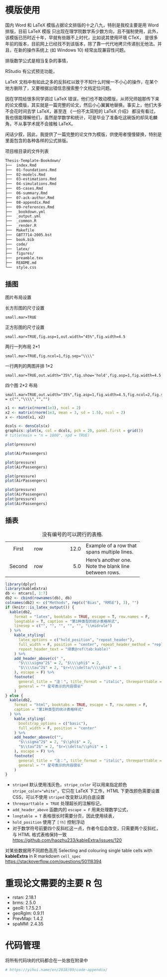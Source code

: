 # 模版使用

国内 Word 和 LaTeX 模版占据论文排版的十之八九，特别是我校主要是用 Word 排版，目前 LaTeX 模版 只出现在理学院数学系少数方向，且不强制使用，此外，该模版已历时近十年，早就有些跟不上时代，比如说其使用环境 CTeX， 是很多年前的版本，目前网上已经找不到该版本，除了靠一代代地拷贝传递别无他法。并且，在新的操作系统上 (如 Windows 10) 经常出现兼容性问题。

排版数学公式是相当复杂的事情，

RStudio 有公式预览功能，

LaTeX 文档中有如此之多的反斜杠以致于不知什么时候一不小心的操作，在某个地方删除了，又要根据出错信息搜索整个文档定位问题。

因在学院给很多同学调过 LaTeX 错误，他们也不敢动模版，从师兄师姐那传下来的论文模版，其实就是一篇完整的论文，然后小心翼翼地替换。事实上，他们大多不会花时间去学 LaTeX，甚至连 《一份不太简短的 LaTeX 介绍》 都没有看过，我也很能理解他们，虽然是学数学和统计，可是毕业了准备吃这碗饭的却凤毛麟角，不从事学术就不会接触 LaTeX。 

闲话少叙，因此，我提供了一篇完整的论文作为模版，供使用者慢慢替换，特别是里面包含的各种各样的公式排版。


项目根目录的文件列表

```markdown
Thesis-Template-Bookdown/
├──  index.Rmd
├──  01-foundations.Rmd
├──  02-models.Rmd
├──  03-estimations.Rmd
├──  04-simulations.Rmd
├──  05-cases.Rmd
├──  06-summary.Rmd
├──  07-ack-author.Rmd
├──  08-appendix.Rmd
├──  09-references.Rmd
├──  _bookdown.yml
├──  _output.yml
├──  _common.R
├──  _render.R
├──  Makefile
├──  GBT7714-2005.bst
├──  book.bib
├──  code/
├──  latex/
├──  figures/
├──  preamble.tex
├──  README.md
└──  style.css
```

## 插图

图片布局设置

长方形图的尺寸设置

```
small.mar=TRUE
```

正方形图的尺寸设置

```
small.mar=TRUE,fig.asp=1,out.width="45%",fig.width=4.5
```

两行一列布局 2*1

```
small.mar=TRUE,fig.ncol=1,fig.sep="\\\\"
```

一行两列的两图并排 1*2

```
small.mar=TRUE,out.width="35%",fig.show='hold',fig.asp=1,fig.width=4.5
```


四个图 2*2 布局

```
small.mar=TRUE,out.width="35%",fig.asp=1,fig.width=4.5,fig.ncol=2,fig.sep = c("","\\\\","","")
```

```r
x1 <- matrix(rnorm(1e3), ncol = 2)
x2 <- matrix(rnorm(1e3, mean = 3, sd = 1.5), ncol = 2)
x <- rbind(x1, x2)

dcols <- densCols(x)
graphics::plot(x, col = dcols, pch = 20, panel.first = grid())
# title(main = "n = 1000", xpd = TRUE)
```


```r
plot(pressure)
```

```r
plot(AirPassengers)
```


```r
plot(pressure)
plot(AirPassengers)
```


```r
plot(pressure)
plot(AirPassengers)
```


```r
plot(pressure)
plot(AirPassengers)
plot(pressure)
plot(AirPassengers)
```

## 插表



----------- ------- --------------- -------------------------
   First    row                12.0 Example of a row that
                                    spans multiple lines.

  Second    row                 5.0 Here's another one. Note
                                    the blank line between
                                    rows.
----------- ------- --------------- -------------------------

: 没有编号的可以跨行的表格.

```r
library(dplyr)
library(kableExtra)
db <- mtcars[, 1:7]
db2 <- cbind(rownames(db), db)
colnames(db2) <- c("Methods", rep(c("Bias", "RMSE"), 3), "")
if (knitr::is_latex_output()) {
  kable(db2,
    format = "latex", booktabs = TRUE, escape = T, row.names = F,
    longtable = T, caption = "第1种类型的统计表格样式",
    linesep = c("", "", "", "", "", "\\midrule")
  ) %>%
    kable_styling(
      latex_options = c("hold_position", "repeat_header"),
      full_width = F, position = "center", repeat_header_method = "replace",
      repeat_header_text = "续表@ref(tab:kable)"
    ) %>%
    add_header_above(c(" ",
      "$\\\\sigma^2$" = 2, "$\\\\phi$" = 2,
      "$\\\\tau^2$" = 2, "$r=\\\\delta/\\\\phi$" = 1
    ), escape = F) %>%
    footnote(
      general_title = "注：", title_format = "italic", threeparttable = T,
      general = "* 星号表示的内容很长"
    )
} else {
  kable(db2,
    format = "html", booktabs = TRUE, escape = T, row.names = F,
    caption = "第1种类型的统计表格样式"
  ) %>%
    kable_styling(
      bootstrap_options = c("basic"),
      full_width = F, position = "center"
    ) %>%
    add_header_above(c("",
      "$\\sigma^2$" = 2, "$\\phi$" = 2,
      "$\\tau^2$" = 2, "$r=\\delta/\\phi$" = 1
    ), escape = F) %>%
    footnote(
      general_title = "注：", title_format = "italic", threeparttable = T,
      general = "* 星号表示的内容很长"
    )
}
```

- `striped` 默认使用浅灰色，`stripe_color` 可以用来指定颜色 `stripe_color="white"`，它只在 LaTeX 下工作，HTML 下更改颜色需要设置 CSS，可以不使用 `striped` 改变默认的白底设置  
- `threeparttable = TRUE` 处理超长的注解标记，
- `add_header_above` 函数内的 `escape = F` 用来处理数学公式，
- `longtable = T` 表格很长时需要分页，因此使用续表，
- `hold_position` 使用了 `[!h]` 控制浮动
- 对于数学符号前要四个反斜杠这一点，作者今后会改变，只需要两个反斜杠，与 HTML 格式表格保持一致 <https://github.com/haozhu233/kableExtra/issues/120> 

对某些数据用不同颜色高亮
Selecting and colouring single table cells with **kableExtra** in R markdown `cell_spec` <https://stackoverflow.com/questions/50118394>


# 重现论文需要的主要 **R** 包

- rstan: 2.18.1
- brms: 2.5.0
- geoR: 1.7.5.2.1
- geoRglm: 0.9.11
- PrevMap: 1.4.2
- spaMM: 2.4.35

# 代码管理

将所有代码块的代码都合在一处放在附录中

```r
# https://yihui.name/en/2018/09/code-appendix/
```


